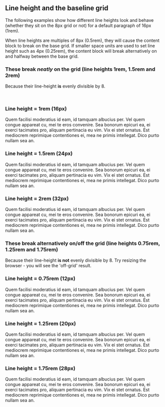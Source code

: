 ## Line height and the baseline grid

The following examples show how different line heights look and behave (whether they sit on the 8px grid or not) for a default paragraph of 16px (1rem).

When line heights are multiples of 8px (0.5rem), they will cause the content block to break on the base grid. If smaller space units are used to set line height such as 4px (0.25rem), the content block will break alternatively on and halfway between the base grid.

### These break _*neatly*_ on the grid (line heights 1rem, 1.5rem and 2rem)

Because their line-height **is** evenly divisible by 8.

<br />

### Line height = 1rem (16px)

<div className="typography-box">
  <p className="dnb-p lh-16">
    Quem facilisi moderatius id eam, id tamquam albucius per. Vel quem
    congue appareat cu, mei te eros convenire. Sea bonorum epicuri ea, ei
    exerci tacimates pro, aliquam pertinacia eu vim. Vix ei stet ornatus.
    Est mediocrem reprimique contentiones ei, mea ne primis intellegat.
    Dico purto nullam sea an.
  </p>
</div>

### Line height = 1.5rem (24px)

<div className="typography-box">
  <p className="dnb-p lh-24">
    Quem facilisi moderatius id eam, id tamquam albucius per. Vel quem
    congue appareat cu, mei te eros convenire. Sea bonorum epicuri ea, ei
    exerci tacimates pro, aliquam pertinacia eu vim. Vix ei stet ornatus.
    Est mediocrem reprimique contentiones ei, mea ne primis intellegat.
    Dico purto nullam sea an.
  </p>
</div>

### Line height = 2rem (32px)

<div className="typography-box">
  <p className="dnb-p lh-32">
    Quem facilisi moderatius id eam, id tamquam albucius per. Vel quem
    congue appareat cu, mei te eros convenire. Sea bonorum epicuri ea, ei
    exerci tacimates pro, aliquam pertinacia eu vim. Vix ei stet ornatus.
    Est mediocrem reprimique contentiones ei, mea ne primis intellegat.
    Dico purto nullam sea an.
  </p>
</div>

### These break alternatively on/off the grid (line heights 0.75rem, 1.25rem and 1.75rem)

Because their line-height **is not** evenly divisible by 8.
Try resizing the browser - you will see the 'off-grid' result.

### Line height = 0.75rem (12px)

<div className="typography-box">
  <p className="dnb-p lh-12">
    Quem facilisi moderatius id eam, id tamquam albucius per. Vel quem
    congue appareat cu, mei te eros convenire. Sea bonorum epicuri ea, ei
    exerci tacimates pro, aliquam pertinacia eu vim. Vix ei stet ornatus.
    Est mediocrem reprimique contentiones ei, mea ne primis intellegat.
    Dico purto nullam sea an.
  </p>
</div>

### Line height = 1.25rem (20px)

<div className="typography-box">
  <p className="dnb-p lh-20">
    Quem facilisi moderatius id eam, id tamquam albucius per. Vel quem
    congue appareat cu, mei te eros convenire. Sea bonorum epicuri ea, ei
    exerci tacimates pro, aliquam pertinacia eu vim. Vix ei stet ornatus.
    Est mediocrem reprimique contentiones ei, mea ne primis intellegat.
    Dico purto nullam sea an.
  </p>
</div>

### Line height = 1.75rem (28px)

<div className="typography-box">
  <p className="dnb-p lh-28">
    Quem facilisi moderatius id eam, id tamquam albucius per. Vel quem
    congue appareat cu, mei te eros convenire. Sea bonorum epicuri ea, ei
    exerci tacimates pro, aliquam pertinacia eu vim. Vix ei stet ornatus.
    Est mediocrem reprimique contentiones ei, mea ne primis intellegat.
    Dico purto nullam sea an.
  </p>
</div>
